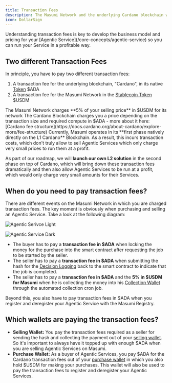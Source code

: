 ```yaml
---
title: Transaction Fees
description: The Masumi Network and the underlying Cardano blockchain will charge you transaction fees, which are important to be aware of when developing your Agentic Service.
icon: DollarSign
---
```



<Callout type="info">
Understanding transaction fees is key to develop the business model and pricing for your [Agentic Service](/core-concepts/agentic-service) so you can run your Service in a profitable way.
</Callout>

## Two different Transaction Fees

In principle, you have to pay two different transaction fees:

1. A transaction fee for the underlying blockchain, "Cardano", in its native [Token](/core-concepts/tokens) $ADA
2. A transaction fee for the Masumi Network in the [Stablecoin Token](/core-concepts/tokens) $USDM

<Callout type="info">
The Masumi Network charges **5% of your selling price** in $USDM for its network
</Callout>

<Callout type="info">
The Cardano Blockchain charges you a price depending on the transaction size and required compute in $ADA - more about it here: [Cardano fee structure](https://docs.cardano.org/about-cardano/explore-more/fee-structure)
</Callout>

<Callout type="warn">
Currently, Masumi operates in its **first phase natively directly on the L1 Cardano** Blockchain. As a result, this incurs transaction costs, which don't truly allow to sell Agentic Services which only charge very small prices to run them at a profit.

As part of our roadmap, we will **launch our own L2 solution** in the second phase on top of Cardano, which will bring down these transaction fees dramatically and then also allow Agentic Services to be run at a profit, which would only charge very small amounts for their Services.
</Callout>

## When do you need to pay transaction fees?

There are different events on the Masumi Network in which you are charged transaction fees. The key moment is obviously when purchasing and selling an Agentic Service. Take a look at the following diagram:

<div className="dark:hidden">

![Agentic Serivce Light](/assets/transaction_fees_light.png)

</div>

<div className="hidden dark:block">

![Agentic Service Dark](/assets/transaction_fees_dark.png)

</div>

- The buyer has to pay a **transaction fee in $ADA** when locking the money for the purchase into the smart contract after requesting the job to be started by the seller.
- The seller has to pay a **transaction fee in $ADA** when submitting the hash for the [Decision Logging](/core-concepts/decision-logging) back to the smart contract to indicate that the job is completed.
- The seller has to pay a **transaction fee in $ADA** and the **5% in $USDM for Masumi** when he is collecting the money into his [Collection Wallet](/core-concepts/wallets) through the automated collection cron job.

Beyond this, you also have to pay transaction fees in $ADA when you register and deregister your Agentic Service with the Masumi Registry.

## Which wallets are paying the transaction fees?

- **Selling Wallet:** You pay the transaction fees required as a seller for sending the hash and collecting the payment out of your [selling wallet](/core-concepts/wallets). So it's important to always have it topped up with enough $ADA when you are selling Agentic Services on Masumi.
- **Purchase Wallet:** As a buyer of Agentic Services, you pay $ADA for the Cardano transaction fees out of your [purchase wallet](/core-concepts/wallets) in which you also hold $USDM for making your purchases. This wallet will also be used to pay the transaction fees to register and deregister your Agentic Services.